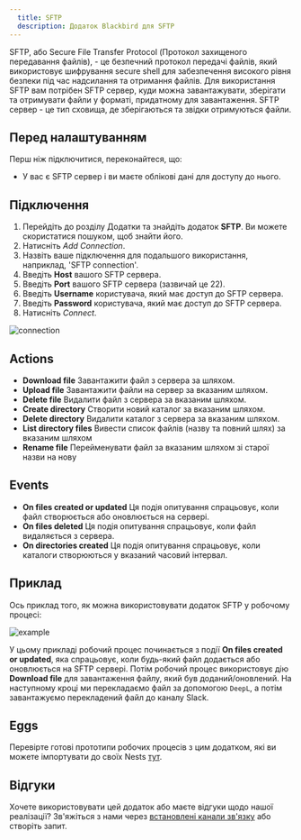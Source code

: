 ```yaml
---
  title: SFTP
  description: Додаток Blackbird для SFTP
---
```


<LinkCard title="View on Github" target="_blank" href="https://github.com/bb-io/SFTP" icon="github" />

SFTP, або Secure File Transfer Protocol (Протокол захищеного передавання файлів), - це безпечний протокол передачі файлів, який використовує шифрування secure shell для забезпечення високого рівня безпеки під час надсилання та отримання файлів.
Для використання SFTP вам потрібен SFTP сервер, куди можна завантажувати, зберігати та отримувати файли у форматі, придатному для завантаження. SFTP сервер - це тип сховища, де зберігаються та звідки отримуються файли.

## Перед налаштуванням

Перш ніж підключитися, переконайтеся, що:

- У вас є SFTP сервер і ви маєте облікові дані для доступу до нього.

## Підключення

1. Перейдіть до розділу Додатки та знайдіть додаток **SFTP**. Ви можете скористатися пошуком, щоб знайти його.
2. Натисніть _Add Connection_.
3. Назвіть ваше підключення для подальшого використання, наприклад, 'SFTP connection'.
4. Введіть **Host** вашого SFTP сервера.
5. Введіть **Port** вашого SFTP сервера (зазвичай це 22).
6. Введіть **Username** користувача, який має доступ до SFTP сервера.
7. Введіть **Password** користувача, який має доступ до SFTP сервера.
8. Натисніть _Connect_.

![connection](https://raw.githubusercontent.com/bb-io/SFTP/main/image/README/connection.png)

## Actions

- **Download file** Завантажити файл з сервера за шляхом.
- **Upload file** Завантажити файли на сервер за вказаним шляхом.
- **Delete file** Видалити файл з сервера за вказаним шляхом.
- **Create directory** Створити новий каталог за вказаним шляхом.
- **Delete directory** Видалити каталог з сервера за вказаним шляхом.
- **List directory files** Вивести список файлів (назву та повний шлях) за вказаним шляхом
- **Rename file** Перейменувати файл за вказаним шляхом зі старої назви на нову

## Events

- **On files created or updated** Ця подія опитування спрацьовує, коли файл створюється або оновлюється на сервері.
- **On files deleted** Ця подія опитування спрацьовує, коли файл видаляється з сервера.
- **On directories created** Ця подія опитування спрацьовує, коли каталоги створюються у вказаний часовий інтервал.

## Приклад 

Ось приклад того, як можна використовувати додаток SFTP у робочому процесі:

![example](https://raw.githubusercontent.com/bb-io/SFTP/main/image/README/example.png)

У цьому прикладі робочий процес починається з події **On files created or updated**, яка спрацьовує, коли будь-який файл додається або оновлюється на SFTP сервері. Потім робочий процес використовує дію **Download file** для завантаження файлу, який був доданий/оновлений. На наступному кроці ми перекладаємо файл за допомогою `DeepL`, а потім завантажуємо перекладений файл до каналу Slack.

## Eggs

Перевірте готові прототипи робочих процесів з цим додатком, які ви можете імпортувати до своїх Nests [тут](https://docs.blackbird.io/eggs/storage-to-mt/). 

## Відгуки

Хочете використовувати цей додаток або маєте відгуки щодо нашої реалізації? Зв'яжіться з нами через [встановлені канали зв'язку](https://www.blackbird.io/) або створіть запит.